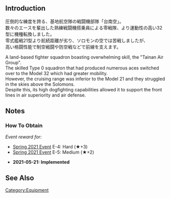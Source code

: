 {{EquipmentInfo}}

==Introduction==
圧倒的な練度を誇る、基地航空隊の戦闘機部隊「台南空」。<br>
数々のエースを輩出した熟練戦闘機搭乗員による零戦隊、より運動性の高い32型に機種転換しました。<br>
零式艦戦21型より航続距離が劣り、ソロモンの空では苦戦しましたが、<br>
高い格闘性能で制空戦闘や防空戦などで前線を支えます。

A land-based fighter squadron boasting overwhelming skill, the "Tainan Air Group".<br>
The skilled Type 0 squadron that had produced numerous aces switched over to the Model 32 which had greater mobility.<br>
However, the cruising range was inferior to the Model 21 and they struggled in the skies above the Solomons.<br>
Despite this, its high dogfighting capabilities allowed it to support the front lines in air superiority and air defense.

==Notes==
<div class="mw-collapsible"><h3>How To Obtain</h3>
<div class="mw-collapsible-content">
''Event reward for:''
* [[Spring 2021 Event]] E-4: Hard (★+3)
* [[Spring 2021 Event]] E-5: Medium (★+2)

</div></div>


<div class="mw-collapsible><h3>Updates History</h3>
<div class="mw-collapsible-content>
* '''2021-05-21:''' '''Implemented'''
</div></div>

==See Also==
{{Equipmentlist}}
[[Category:Equipment]]
